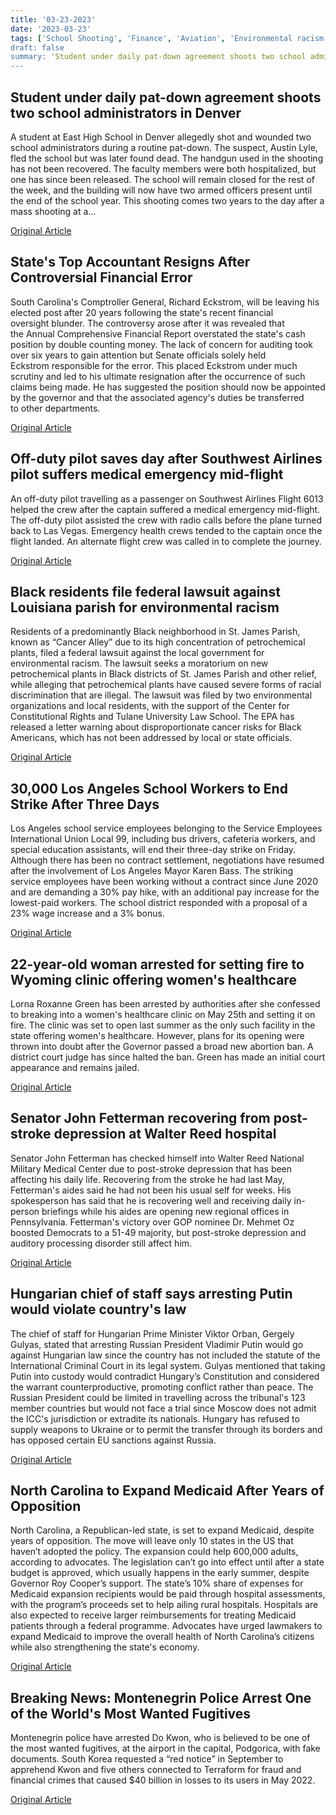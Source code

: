 ```yaml
---
title: '03-23-2023'
date: '2023-03-23'
tags: ['School Shooting', 'Finance', 'Aviation', 'Environmental racism', 'Labor Dispute', 'Women's healthcare', 'Politics', 'Medicaid Expansion', 'Crime']
draft: false
summary: 'Student under daily pat-down agreement shoots two school administrators in Denver...'
---
```


## Student under daily pat-down agreement shoots two school administrators in Denver
A student at East High School in Denver allegedly shot and wounded two school administrators during a routine pat-down. The suspect, Austin Lyle, fled the school but was later found dead. The handgun used in the shooting has not been recovered. The faculty members were both hospitalized, but one has since been released. The school will remain closed for the rest of the week, and the building will now have two armed officers present until the end of the school year. This shooting comes two years to the day after a mass shooting at a...

[Original Article](https://abcnews.go.com/US/shooting-reported-denver-high-school-2-adults-hospitalized/story?id=98045110)

## State's Top Accountant Resigns After Controversial Financial Error
South Carolina's Comptroller General, Richard Eckstrom, will be leaving his elected post after 20 years following the state's recent financial oversight blunder. The controversy arose after it was revealed that the Annual Comprehensive Financial Report overstated the state's cash position by double counting money. The lack of concern for auditing took over six years to gain attention but Senate officials solely held Eckstrom responsible for the error. This placed Eckstrom under much scrutiny and led to his ultimate resignation after the occurrence of such claims being made. He has suggested the position should now be appointed by the governor and that the associated agency's duties be transferred to other departments.

[Original Article](https://abcnews.go.com/Politics/wireStory/south-carolina-comptroller-resign-after-35b-error-98073527)

## Off-duty pilot saves day after Southwest Airlines pilot suffers medical emergency mid-flight
An off-duty pilot travelling as a passenger on Southwest Airlines Flight 6013 helped the crew after the captain suffered a medical emergency mid-flight. The off-duty pilot assisted the crew with radio calls before the plane turned back to Las Vegas. Emergency health crews tended to the captain once the flight landed. An alternate flight crew was called in to complete the journey.

[Original Article](https://abcnews.go.com/US/southwest-pilot-suffers-medical-emergency-flight-off-duty/story?id=98073854)

## Black residents file federal lawsuit against Louisiana parish for environmental racism
Residents of a predominantly Black neighborhood in St. James Parish, known as “Cancer Alley” due to its high concentration of petrochemical plants, filed a federal lawsuit against the local government for environmental racism. The lawsuit seeks a moratorium on new petrochemical plants in Black districts of St. James Parish and other relief, while alleging that petrochemical plants have caused severe forms of racial discrimination that are illegal. The lawsuit was filed by two environmental organizations and local residents, with the support of the Center for Constitutional Rights and Tulane University Law School. The EPA has released a letter warning about disproportionate cancer risks for Black Americans, which has not been addressed by local or state officials.

[Original Article](https://abcnews.go.com/US/cancer-alley-center-lawsuit-claiming-environmental-health-crisis/story?id=98014712)

## 30,000 Los Angeles School Workers to End Strike After Three Days
Los Angeles school service employees belonging to the Service Employees International Union Local 99, including bus drivers, cafeteria workers, and special education assistants, will end their three-day strike on Friday. Although there has been no contract settlement, negotiations have resumed after the involvement of Los Angeles Mayor Karen Bass. The striking service employees have been working without a contract since June 2020 and are demanding a 30% pay hike, with an additional pay increase for the lowest-paid workers. The school district responded with a proposal of a 23% wage increase and a 3% bonus.

[Original Article](https://abcnews.go.com/US/la-schools-strike-enters-3rd-day-bargaining-resumes/story?id=98075087)

## 22-year-old woman arrested for setting fire to Wyoming clinic offering women's healthcare
Lorna Roxanne Green has been arrested by authorities after she confessed to breaking into a women's healthcare clinic on May 25th and setting it on fire. The clinic was set to open last summer as the only such facility in the state offering women's healthcare. However, plans for its opening were thrown into doubt after the Governor passed a broad new abortion ban. A district court judge has since halted the ban. Green has made an initial court appearance and remains jailed.

[Original Article](https://abcnews.go.com/Health/wireStory/feds-woman-charged-wyoming-clinic-fire-opposes-abortion-98077228)

## Senator John Fetterman recovering from post-stroke depression at Walter Reed hospital
Senator John Fetterman has checked himself into Walter Reed National Military Medical Center due to post-stroke depression that has been affecting his daily life. Recovering from the stroke he had last May, Fetterman's aides said he had not been his usual self for weeks. His spokesperson has said that he is recovering well and receiving daily in-person briefings while his aides are opening new regional offices in Pennsylvania. Fetterman's victory over GOP nominee Dr. Mehmet Oz boosted Democrats to a 51-49 majority, but post-stroke depression and auditory processing disorder still affect him. 

[Original Article](https://abcnews.go.com/Health/wireStory/fetterman-expected-back-timeline-98076869)

## Hungarian chief of staff says arresting Putin would violate country's law
The chief of staff for Hungarian Prime Minister Viktor Orban, Gergely Gulyas, stated that arresting Russian President Vladimir Putin would go against Hungarian law since the country has not included the statute of the International Criminal Court in its legal system. Gulyas mentioned that taking Putin into custody would contradict Hungary’s Constitution and considered the warrant counterproductive, promoting conflict rather than peace. The Russian President could be limited in travelling across the tribunal's 123 member countries but would not face a trial since Moscow does not admit the ICC's jurisdiction or extradite its nationals. Hungary has refused to supply weapons to Ukraine or to permit the transfer through its borders and has opposed certain EU sanctions against Russia.

[Original Article](https://abcnews.go.com/International/wireStory/hungary-act-putin-arrest-warrant-official-98076054)

## North Carolina to Expand Medicaid After Years of Opposition
North Carolina, a Republican-led state, is set to expand Medicaid, despite years of opposition. The move will leave only 10 states in the US that haven’t adopted the policy. The expansion could help 600,000 adults, according to advocates. The legislation can’t go into effect until after a state budget is approved, which usually happens in the early summer, despite Governor Roy Cooper’s support. The state’s 10% share of expenses for Medicaid expansion recipients would be paid through hospital assessments, with the program’s proceeds set to help ailing rural hospitals. Hospitals are also expected to receive larger reimbursements for treating Medicaid patients through a federal programme. Advocates have urged lawmakers to expand Medicaid to improve the overall health of North Carolina’s citizens while also strengthening the state's economy.

[Original Article](https://abcnews.go.com/Business/wireStory/nc-approves-medicaid-expansion-reversing-long-opposition-98072417)

## Breaking News: Montenegrin Police Arrest One of the World's Most Wanted Fugitives
Montenegrin police have arrested Do Kwon, who is believed to be one of the most wanted fugitives, at the airport in the capital, Podgorica, with fake documents. South Korea requested a “red notice” in September to apprehend Kwon and five others connected to Terraform for fraud and financial crimes that caused $40 billion in losses to its users in May 2022.

[Original Article](https://abcnews.go.com/International/wireStory/police-crypto-firm-founder-kwon-arrested-montenegro-98074061)
